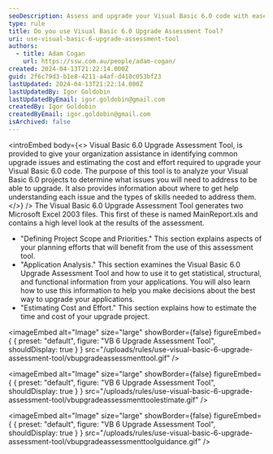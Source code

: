 ```yaml
---
seoDescription: Assess and upgrade your Visual Basic 6.0 code with ease using this tool's statistical, structural, and functional analysis capabilities.
type: rule
title: Do you use Visual Basic 6.0 Upgrade Assessment Tool?
uri: use-visual-basic-6-upgrade-assessment-tool
authors:
  - title: Adam Cogan
    url: https://ssw.com.au/people/adam-cogan/
created: 2024-04-13T21:22:14.000Z
guid: 2f6c79d3-b1e8-4211-a4af-d410c053bf23
lastUpdated: 2024-04-13T21:22:14.000Z
lastUpdatedBy: Igor Goldobin
lastUpdatedByEmail: igor.goldobin@gmail.com
createdBy: Igor Goldobin
createdByEmail: igor.goldobin@gmail.com
isArchived: false
---
```


<introEmbed
  body={<>
Visual Basic 6.0 Upgrade Assessment Tool, is provided to give your organization assistance in identifying common upgrade issues and estimating the cost and effort required to upgrade your Visual Basic 6.0 code. The purpose of this tool is to analyze your Visual Basic 6.0 projects to determine what issues you will need to address to be able to upgrade. It also provides information about where to get help understanding each issue and the types of skills needed to address them.
  </>}
/>
The Visual Basic 6.0 Upgrade Assessment Tool generates two Microsoft Excel 2003 files. This first of these is named MainReport.xls and contains a high level look at the results of the assessment.

- "Defining Project Scope and Priorities." This section explains aspects of your planning efforts that will benefit from the use of this assessment tool.
- "Application Analysis." This section examines the Visual Basic 6.0 Upgrade Assessment Tool and how to use it to get statistical, structural, and functional information from your applications. You will also learn how to use this information to help you make decisions about the best way to upgrade your applications.
- "Estimating Cost and Effort." This section explains how to estimate the time and cost of your upgrade project.


<imageEmbed
  alt="Image"
  size="large"
  showBorder={false}
  figureEmbed={ {
    preset: "default",
    figure: "VB 6 Upgrade Assessment Tool",
    shouldDisplay: true
  } }
  src="/uploads/rules/use-visual-basic-6-upgrade-assessment-tool/vbupgradeassessmenttool.gif"
/>



<imageEmbed
  alt="Image"
  size="large"
  showBorder={false}
  figureEmbed={ {
    preset: "default",
    figure: "VB 6 Upgrade Assessment Tool",
    shouldDisplay: true
  } }
  src="/uploads/rules/use-visual-basic-6-upgrade-assessment-tool/vbupgradeassessmenttoolestimate.gif"
/>



<imageEmbed
  alt="Image"
  size="large"
  showBorder={false}
  figureEmbed={ {
    preset: "default",
    figure: "VB 6 Upgrade Assessment Tool",
    shouldDisplay: true
  } }
  src="/uploads/rules/use-visual-basic-6-upgrade-assessment-tool/vbupgradeassessmenttoolguidance.gif"
/>
